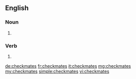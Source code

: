 ==English==

===Noun===
{{head|en|plural}}

# {{plural of|checkmate|lang=en}}

===Verb===
{{head|en}}

# {{en-third-person singular of|checkmate}}

[[de:checkmates]]
[[fr:checkmates]]
[[it:checkmates]]
[[mg:checkmates]]
[[my:checkmates]]
[[simple:checkmates]]
[[vi:checkmates]]